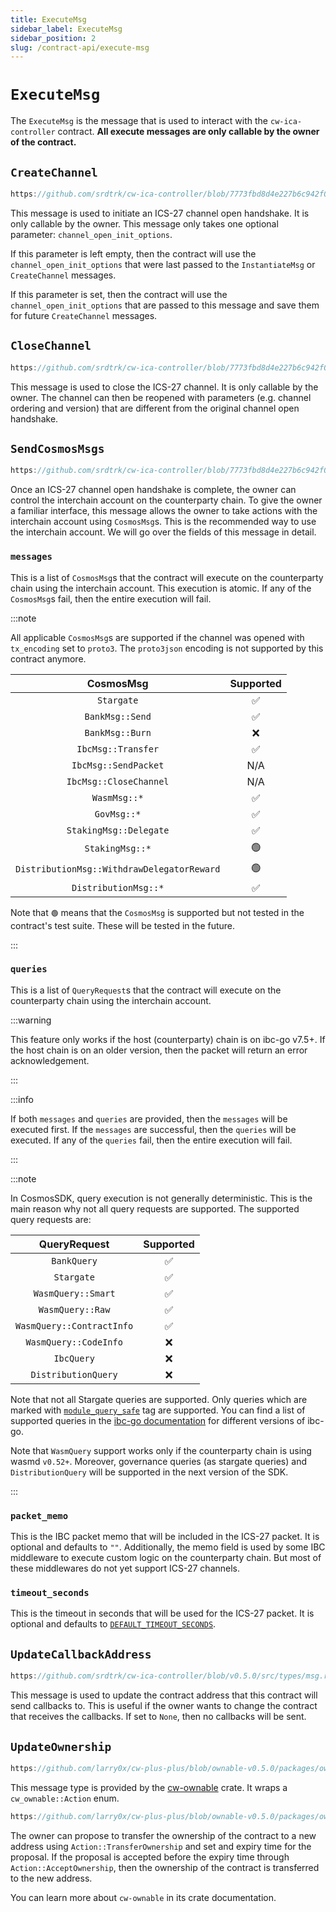 ```yaml
---
title: ExecuteMsg
sidebar_label: ExecuteMsg
sidebar_position: 2
slug: /contract-api/execute-msg
---
```


# `ExecuteMsg`

The `ExecuteMsg` is the message that is used to interact with the `cw-ica-controller` contract.
**All execute messages are only callable by the owner of the contract.**

## `CreateChannel`

```rust reference
https://github.com/srdtrk/cw-ica-controller/blob/7773fbd8d4e227b6c942f0c88575f9800809b4bf/src/types/msg.rs#L29-L39
```

This message is used to initiate an ICS-27 channel open handshake. It is only callable by the owner.
This message only takes one optional parameter: `channel_open_init_options`.

If this parameter is left empty, then the contract will use the `channel_open_init_options` that were last
passed to the `InstantiateMsg` or `CreateChannel` messages.

If this parameter is set, then the contract will use the `channel_open_init_options` that are passed to this
message and save them for future `CreateChannel` messages.

## `CloseChannel`

```rust reference
https://github.com/srdtrk/cw-ica-controller/blob/7773fbd8d4e227b6c942f0c88575f9800809b4bf/src/types/msg.rs#L40-L41
```

This message is used to close the ICS-27 channel. It is only callable by the owner.
The channel can then be reopened with parameters (e.g. channel ordering and version) that are different from the
original channel open handshake.

## `SendCosmosMsgs`

```rust reference
https://github.com/srdtrk/cw-ica-controller/blob/7773fbd8d4e227b6c942f0c88575f9800809b4bf/src/types/msg.rs#L42-L64
```

Once an ICS-27 channel open handshake is complete, the owner can control the interchain account on the counterparty
chain. To give the owner a familiar interface, this message allows the owner to take actions with the interchain
account using `CosmosMsg`s. This is the recommended way to use the interchain account. We will go over the fields of
this message in detail.

### `messages`

This is a list of `CosmosMsg`s that the contract will execute on the counterparty chain using the interchain account.
This execution is atomic. If any of the `CosmosMsg`s fail, then the entire execution will fail.

:::note

All applicable `CosmosMsg`s are supported if the channel was opened with `tx_encoding` set to `proto3`.
The `proto3json` encoding is not supported by this contract anymore.

|                **CosmosMsg**               | **Supported** |
|:------------------------------------------:|:-------------:|
|                 `Stargate`                 |       ✅      |
|               `BankMsg::Send`              |       ✅      |
|               `BankMsg::Burn`              |       ❌      |
|             `IbcMsg::Transfer`             |       ✅      |
|            `IbcMsg::SendPacket`            |      N/A     |
|           `IbcMsg::CloseChannel`           |      N/A     |
|                `WasmMsg::*`                |       ✅      |
|                 `GovMsg::*`                |       ✅      |
|           `StakingMsg::Delegate`           |       ✅      |
|               `StakingMsg::*`              |       🟢      |
| `DistributionMsg::WithdrawDelegatorReward` |       🟢      |
|            `DistributionMsg::*`            |       ✅      |

Note that `🟢` means that the `CosmosMsg` is supported but not tested in the contract's test suite.
These will be tested in the future.

:::

### `queries`

This is a list of `QueryRequest`s that the contract will execute on the counterparty chain using the interchain account.

:::warning

This feature only works if the host (counterparty) chain is on ibc-go v7.5+. If the host chain is on an older version, then the packet will return an error acknowledgement.

:::

:::info

If both `messages` and `queries` are provided, then the `messages` will be executed first. If the `messages` are successful, then the `queries` will be executed. If any of the `queries` fail, then the entire execution will fail.

:::

:::note

In CosmosSDK, query execution is not generally deterministic. This is the main reason why not all query requests are supported. The supported query requests are:

|      **QueryRequest**     | **Supported** |
|:-------------------------:|:-------------:|
|        `BankQuery`        |       ✅       |
|         `Stargate`        |       ✅       |
|     `WasmQuery::Smart`    |       ✅       |
|      `WasmQuery::Raw`     |       ✅       |
| `WasmQuery::ContractInfo` |       ✅       |
|   `WasmQuery::CodeInfo`   |       ❌       |
|         `IbcQuery`        |       ❌       |
|    `DistributionQuery`    |       ❌       |

Note that not all Stargate queries are supported. Only queries which are marked with [`module_query_safe`](https://github.com/cosmos/cosmos-sdk/blob/27a231ae4816fd8c3ee39a1cc02eccf977fb1b79/proto/cosmos/query/v1/query.proto#L36) tag are supported. You can find a list of supported queries in the [ibc-go documentation](https://ibc.cosmos.network/main/apps/interchain-accounts/messages/#queries) for different versions of ibc-go.

Note that `WasmQuery` support works only if the counterparty chain is using wasmd `v0.52+`. Moreover, governance queries (as stargate queries) and `DistributionQuery` will be supported in the next version of the SDK.

:::

### `packet_memo`

This is the IBC packet memo that will be included in the ICS-27 packet. It is optional and defaults to `""`.
Additionally, the memo field is used by some IBC middleware to execute custom logic on the counterparty chain.
But most of these middlewares do not yet support ICS-27 channels.

### `timeout_seconds`

This is the timeout in seconds that will be used for the ICS-27 packet. It is optional and defaults to [`DEFAULT_TIMEOUT_SECONDS`](https://github.com/srdtrk/cw-ica-controller/blob/v0.5.0/src/ibc/types/packet.rs#L15-L16).

## `UpdateCallbackAddress`

```rust reference
https://github.com/srdtrk/cw-ica-controller/blob/v0.5.0/src/types/msg.rs#L92-L97
```

This message is used to update the contract address that this contract will send callbacks to.
This is useful if the owner wants to change the contract that receives the callbacks.
If set to `None`, then no callbacks will be sent.

## `UpdateOwnership`

```rust reference
https://github.com/larry0x/cw-plus-plus/blob/ownable-v0.5.0/packages/ownable/derive/src/lib.rs#L86-L90
```

This message type is provided by the [cw-ownable](https://crates.io/crates/cw-ownable) crate. It wraps a
`cw_ownable::Action` enum.

```rust reference
https://github.com/larry0x/cw-plus-plus/blob/ownable-v0.5.0/packages/ownable/src/lib.rs#L31-L57
```

The owner can propose to transfer the ownership of the contract to a new address using `Action::TransferOwnership` and
set and expiry time for the proposal. If the proposal is accepted before the expiry time through
`Action::AcceptOwnership`, then the ownership of the contract is transferred to the new address.

You can learn more about `cw-ownable` in its crate documentation.
